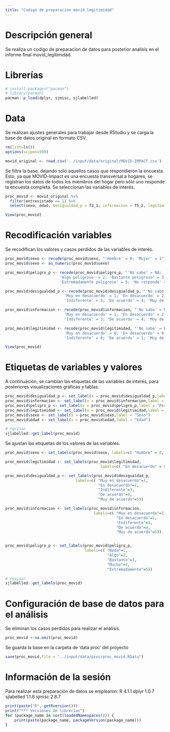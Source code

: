 ```yaml
---
title: "Codigo de preparacion movid_legitimidad"
---
```


# Descripción general

Se realiza un codigo de preparacion de datos para posterior analisis en el informe final movid_legitimidad.

# Librerías

```r
# install.packages("pacman")
# library(pacman)
pacman::p_load(dplyr, sjmisc, sjlabelled)
```

# Data

Se realizan ajustes generales para trabajar desde RStudio y se carga la base de datos original en formato CSV.

```r
rm(list=ls())       
options(scipen=999)   

movid_original <- read.csv('../input/data/original/MOVID-IMPACT.csv')
```

Se filtra la base, dejando sólo aquellos casos que respondieron la encuesta. Esto, ya que MOVID-impact es una encuesta transversal a hogares, se registran los datos de todos los miembros del hogar pero sólo uno responde la encuesta completa. 
Se seleccionan las variables de interés.

```r
proc_movid <- movid_original %>%
  filter(entrevistado == 1) %>% 
  select(sexo, edad, desigualdad_p = f3_1, informacion = f5_2, legitimidad = f3_3, peligro_p = f6)

View(proc_movid)
```

# Recodificación variables

Se recodifican los valores y casos perdidos de las variables de interés.

```r
proc_movid$sexo <- recode(proc_movid$sexo, "'Hombre' = 0; 'Mujer' = 1")
proc_movid$sexo <- as_numeric(proc_movid$sexo)

proc_movid$peligro_p <- recode(proc_movid$peligro_p, "'No sabe' = NA; 'Nada peligroso' = 1;
                        'Algo peligroso' = 2; 'Bastante peligroso' = 3; 'Muy peligroso' = 4;
                        'Extremadamente peligroso' = 5; 'No responde' = NA")

proc_movid$desigualdad_p <- recode(proc_movid$desigualdad_p, "'No sabe' = NA; 'No responde' = NA; 
                          'Muy en desacuerdo' = 1; 'En desacuerdo' = 2;
                          'Indiferente' = 3; 'De acuerdo' = 4; 'Muy de acuerdo' = 5")

proc_movid$informacion <- recode(proc_movid$informacion, "'No sabe' = NA; 'No responde' = NA; 
                          'Muy en desacuerdo' = 1; 'En desacuerdo' = 2;
                          'Indiferente' = 3; 'De acuerdo' = 4; 'Muy de acuerdo' = 5")

proc_movid$legitimidad <- recode(proc_movid$legitimidad, "'No sabe' = NA; 'No responde' = NA; 
                          'Muy en desacuerdo' = 0; 'En desacuerdo' = 0;
                          'Indiferente' = 0; 'De acuerdo' = 1; 'Muy de acuerdo' = 1")

View(proc_movid)
```

# Etiquetas de variables y valores

A continuación, se cambian las etiquetas de las variables de interés, para posteriores visualizaciones gráficas y tablas. 

```r
proc_movid$desigualdad_p <- set_label(x = proc_movid$desigualdad_p,label = "Percepción de desigualdad en el sistema de salud frente a la Pandemia")
proc_movid$informacion <- set_label(x = proc_movid$informacion,label = "Fatiga en la información sobre el avance del COVID-19")
proc_movid$peligro_p <- set_label(x = proc_movid$peligro_p,label = "Percepción de riesgo ante el COVID-19")
proc_movid$legitimidad <- set_label(x = proc_movid$legitimidad,label = "Legitimidad de las medidas sanitarias. Expresada de manera dicotomica.")
proc_movid$sexo <- set_label(x = proc_movid$sexo,label = "Sexo")
proc_movid$edad <- set_label(x = proc_movid$edad,label = "Edad")

# revisar
sjlabelled::get_label(proc_movid)
```

Se ajustan las etiquetas de los valores de las variables.

```r
proc_movid$sexo <- set_labels(proc_movid$sexo, labels=c( "Hombre" = 0, "Mujer" = 1))

proc_movid$legitimidad <- set_labels(proc_movid$legitimidad, 
                                          labels=c( "En desacuerdo" = 0, "De acuerdo" = 1))

proc_movid$desigualdad_p <- set_labels(proc_movid$desigualdad_p,
                               labels=c( "Muy en desacuerdo"=1,
                                         "En desacuerdo"=2,
                                         "Indiferente"=3,
                                         "De acuerdo"=4,
                                         "Muy de acuerdo"=5))

proc_movid$informacion <- set_labels(proc_movid$informacion,
                                       labels=c( "Muy en desacuerdo"=1,
                                                 "En desacuerdo"=2,
                                                 "Indiferente"=3,
                                                 "De acuerdo"=4,
                                                 "Muy de acuerdo"=5))


proc_movid$peligro_p <- set_labels(proc_movid$peligro_p,
                                   labels=c( "Nada"=1,
                                             "Algo"=2,
                                             "Bastante"=3,
                                             "Mucho"=4,
                                             "Extremadamente"=5))

# revisar
sjlabelled::get_labels(proc_movid)

```

# Configuración de base de datos para el análisis

Se eliminan los casos perdidos para realizar el análisis.
```r
proc_movid <-na.omit(proc_movid)
```

Se guarda la base en la carpeta de 'data proc' del proyecto
```r
save(proc_movid,file = "../input/data/proc/proc_movid.RData")
```


# Información de la sesión
Para realizar esta preparación de datos se emplearon:
R 4.1.1
dplyr 1.0.7
sjlabelled 1.1.8
sjmisc 2.8.7

```r
print(paste("R", getRversion()))
print("*** Versiones de librerías")
for (package_name in sort(loadedNamespaces())) {
    print(paste(package_name, packageVersion(package_name)))
}

```

